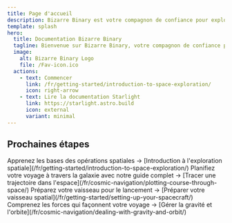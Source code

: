```yaml
---
title: Page d'accueil
description: Bizarre Binary est votre compagnon de confiance pour explorer l'immensité de l'espace.
template: splash
hero:
  title: Documentation Bizarre Binary
  tagline: Bienvenue sur Bizarre Binary, votre compagnon de confiance pour explorer l'immensité de l'espace. Ce site de documentation est dédié à vous aider à maîtriser l'art de l'exploration spatiale.
  image:
    alt: Bizarre Binary Logo
    file: /Fav-icon.ico
  actions:
    - text: Commencer
      link: /fr/getting-started/introduction-to-space-exploration/
      icon: right-arrow
    - text: Lire la documentation Starlight
      link: https://starlight.astro.build
      icon: external
      variant: minimal
---
```



## Prochaines étapes

<CardGrid stagger>
    <Card title="Lancez-vous en orbite" icon="rocket">
        Apprenez les bases des opérations spatiales → [Introduction à l'exploration spatiale](/fr/getting-started/introduction-to-space-exploration/)
    </Card>
    <Card title="Tracez votre route" icon="open-book">
        Planifiez votre voyage à travers la galaxie avec notre guide complet → [Tracer une trajectoire dans l'espace](/fr/cosmic-navigation/plotting-course-through-space/)
    </Card>
    <Card title="Préparer votre vaisseau spatial" icon="setting">
        Préparez votre vaisseau pour le lancement → [Préparer votre vaisseau spatial](/fr/getting-started/setting-up-your-spacecraft/)
    </Card>
    <Card title="Maîtriser la gravité et l'orbite" icon="star">
        Comprenez les forces qui façonnent votre voyage → [Gérer la gravité et l'orbite](/fr/cosmic-navigation/dealing-with-gravity-and-orbit/)
    </Card>
</CardGrid>